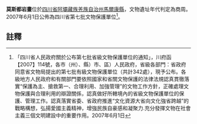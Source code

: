 {{msg:四川省文物保護單位
|名稱 = 莫斯都岩畫
|編號 = 276
|圖片 = 
|級別 = S7
|分類 = 
|時代 = 商周
|地点 = [[四川省|四川省]][[阿壩藏族羌族自治州|阿壩藏族羌族自治州]][[馬爾康縣|馬爾康縣]]
|坐標 =
|登錄 = 2007年6月1日
}}
'''莫斯都岩畫'''位於[[四川省|四川省]][[阿壩藏族羌族自治州|阿壩藏族羌族自治州]][[馬爾康縣|馬爾康縣]]，文物遺址年代判定為商周。2007年6月1日公佈為四川省第七批文物保護單位<ref>「四川省人民政府關於公布第七批省級文物保護單位的通知」，川府函【2007】114號，各市（州）、縣）市、區）人民政府，省級各部門：省政府同意省文物局提出的第七批有級文物保護單位（共計342處），現予公布。各級地方人民政府和有關部門要依照國家和省關文物保護的法律法規認真貫徹落實“保護為主、搶救第一、合理利用、加強管理”的文物工作方針，正確處理文物保護與合理利用的辯證關係，認真做好所轄境內的省級文物保護單位的保護、管理工作。認真落實省委、省政府推進“文化資源大省向文化強省跨越”的戰略構想，弘揚愛國主義精神，增強民族自豪感和凝聚力.充分發揮文物在社會主義三個文明建設中的重要作用。2007年6月1日</ref>。
==註釋==
{{reflist}}
{{文物保護單位小作品}}